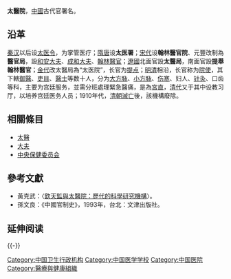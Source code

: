 '''太醫院'''，[[中國|中國]]古代官署名。

== 沿革 ==
[[秦朝|秦]][[汉朝|汉]]以后设[[太医令|太医令]]，为掌管医疗；[[隋|隋]][[唐|唐]]设'''太医署'''；[[宋代|宋代]]设'''翰林醫官院'''、元豐改制為'''醫官局'''，設[[和安大夫|和安大夫]]、[[成和大夫|成和大夫]]、[[翰林醫官|翰林醫官]]；[[遼國|遼國]]北面官設'''太醫局'''，南面官設'''提舉翰林醫官'''；[[金代|金代]]改太醫局為“太医院”，长官为[[提点|提点]]；[[明朝|明]][[清朝|清]]相沿，长官称为[[院使|院使]]，其下轄[[御醫_(中國)|御醫]]、[[吏目|吏目]]、[[醫士|醫士]]等数十人，分为[[大方脉|大方脉]]、[[小方脉|小方脉]]、[[伤寒|伤寒]]、妇人、[[针灸|针灸]]、口齿等科，主要为宫廷服务，並需分班處理緊急醫痛，是為[[宮直|宮直]]，[[清代|清代]]又于其中设教习厅，以培养宫廷医务人员；1910年代，[[清朝滅亡|清朝滅亡]]後，該機構廢除。

== 相關條目 ==
* [[太醫|太醫]]
* [[大夫_(医生)|大夫]]
* [[中央保健委员会|中央保健委员会]]

== 參考文獻 ==
{{Refbegin}}
*黃克武：〈[http://www.mh.sinica.edu.tw/MHWeb/UserDetail.aspx?userID=89&mid=16&tmid=2 欽天監與太醫院：歷代的科學研究機構]{{Wayback|url=http://www.mh.sinica.edu.tw/MHWeb/UserDetail.aspx?userID=89&mid=16&tmid=2 |date=20180125193830 }}〉。
* 孫文良：《中國官制史》，1993年，台北：文津出版社。
{{refend}}
==延伸阅读==
{{Wikisource further reading}}
{{-}}
{{明朝中央官制}}
{{清朝中央官制}}
{{Government-official-hist-stub}}

[[Category:中国卫生行政机构|Category:中国卫生行政机构]]
[[Category:中国医学学校|Category:中国医学学校]]
[[Category:中国医院|Category:中国医院]]
[[Category:醫療與健康組織|Category:醫療與健康組織]]